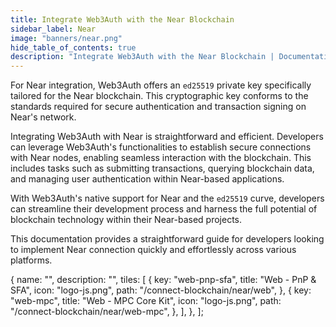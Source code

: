```yaml
---
title: Integrate Web3Auth with the Near Blockchain
sidebar_label: Near
image: "banners/near.png"
hide_table_of_contents: true
description: "Integrate Web3Auth with the Near Blockchain | Documentation - Web3Auth"
---
```



For Near integration, Web3Auth offers an `ed25519` private key specifically tailored for the Near
blockchain. This cryptographic key conforms to the standards required for secure authentication and
transaction signing on Near's network.

Integrating Web3Auth with Near is straightforward and efficient. Developers can leverage Web3Auth's
functionalities to establish secure connections with Near nodes, enabling seamless interaction with
the blockchain. This includes tasks such as submitting transactions, querying blockchain data, and
managing user authentication within Near-based applications.

With Web3Auth's native support for Near and the `ed25519` curve, developers can streamline their
development process and harness the full potential of blockchain technology within their Near-based
projects.

This documentation provides a straightforward guide for developers looking to implement Near
connection quickly and effortlessly across various platforms.

  {
    name: "",
    description: "",
    tiles: [
      {
        key: "web-pnp-sfa",
        title: "Web - PnP & SFA",
        icon: "logo-js.png",
        path: "/connect-blockchain/near/web",
      },
      {
        key: "web-mpc",
        title: "Web - MPC Core Kit",
        icon: "logo-js.png",
        path: "/connect-blockchain/near/web-mpc",
      },
    ],
  },
];

<Tiles tileGroups={Near} />
